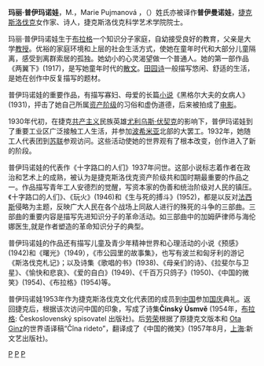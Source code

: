 '''玛丽·普伊玛诺娃'''，M.，Marie Pujmanová ，（{{bd|1893年|6月8日|1958年|catIdx=P普伊玛诺娃}}）姓氏亦被译作'''普伊曼诺娃'''，[[捷克|捷克]][[斯洛伐克|斯洛伐克]]女作家、诗人，捷克斯洛伐克科学艺术学院院士。

玛丽·普伊玛诺娃生于[[布拉格|布拉格]]一个知识分子家庭，自幼接受良好的教育，父亲是大学[[教授|教授]]。优裕的家庭环境和上层的社会生活方式，使她在童年时代和大部分儿童隔离，感受到离群索居的孤独。她幼小的心灵渴望做一个普通人。她的第一部作品《两翼下》(1917)，是写她童年时代的[[散文|散文]]。[[田园诗|田园诗]]一般描写悠闲、舒适的生活，是她在创作中反复描写的题材。

普伊玛诺娃的重要作品，有描写寡妇、母爱的长篇[[小说|小说]]《黑格尔大夫的女病人》(1931)，抨击了她自己所属[[资产阶级|资产阶级]]的习俗和虚伪道德，后来被拍成了[[电影|电影]]。

1930年代初，在捷克[[共产主义|共产主义]]民族英雄[[尤利乌斯·伏契克|尤利乌斯·伏契克]]的影响下，普伊玛诺娃到了重要工业区广泛接触工人生活，并参加[[波希米亚|波希米亚]]北部的大罢工。1932年，她随工人代表团到[[苏联|苏联]]参观访问。这些活动使她的世界观有了根本改变，创作进入了新的阶段。

普伊玛诺娃的代表作《十字路口的人们》1937年问世。这部小说标志着作者在政治和艺术上的成熟，被认为是捷克斯洛伐克资产阶级共和国时期最重要的作品之一。作品描写青年工人安德烈的觉醒，写资本家的伪善和统治阶级对人民的镇压。《十字路口的人们》、《玩火》(1946)和《生与死的搏斗》(1952)，都是以反对[[法西斯|法西斯]]侵略为主题，反映广大人民在各个战场上同敌人进行的殊死的斗争的三部曲。三部曲的重要内容是描写先进知识分子的革命活动。如三部曲中的加姆萨律师与海伦娜医生,就是作者塑造的革命知识分子的典型。

普伊玛诺娃的作品还有描写儿童及青少年精神世界和心理活动的小说《预感》(1942)和《曙光》（1949），《市公园里的故事集》，也写有波兰和匈牙利的游记《斯洛伐克札记》；以及诗集《歌唱的书》(1938)、《母亲们的诗》、《拉斐尔与卫星》、《愉快和悲哀》、《爱的自白》(1949)、《千百万只鸽子》(1950)、《中国的微笑》(1954)、《布拉格》(1954)等。

普伊玛诺娃1953年作为捷克斯洛伐克文化代表团的成员到[[中国|中国]]参加[[国庆|国庆]]典礼。返回捷克后，根据该次访问中国的印象，写成了诗集'''Čínský Úsmvě''' (1954年，[[布拉格|布拉格]]: Československý spisovatel 出版社)。后[[劳荣|劳荣]]根据了原捷克文版本和 [[Ota_Ginz|Ota Ginz]]的世界语译稿“Čîna rideto”，翻译成了《中国的微笑》(1957年8月，[[上海|上海]]:新文艺出版社)。

[[Category:捷克小说家|P]]
[[Category:捷克诗人|P]]
[[Category:布拉格查理大學校友|P]]